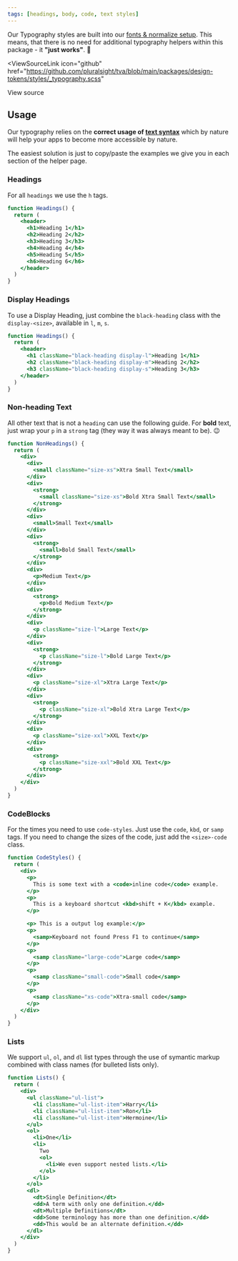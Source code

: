 ```yaml
---
tags: [headings, body, code, text styles]
---
```



Our Typography styles are built into our [fonts & normalize setup](../getting-started/installation.md#ps-tt-commons-font). This means, that there is no need for additional typography helpers within this package - it **"just works"**. :raised_hands:

<ViewSourceLink
  icon="github"
  href="https://github.com/pluralsight/tva/blob/main/packages/design-tokens/styles/_typography.scss"
>
  View source
</ViewSourceLink>

## Usage

Our typography relies on the **correct usage of [text syntax](https://developer.mozilla.org/en-US/docs/Learn/HTML/Introduction_to_HTML/HTML_text_fundamentals)** which by nature will help your apps to become more accessible by nature.

The easiest solution is just to copy/paste the examples we give you in each section of the helper page.

### Headings

For all `headings` we use the `h` tags.

```jsx live title="Heading options"
function Headings() {
  return (
    <header>
      <h1>Heading 1</h1>
      <h2>Heading 2</h2>
      <h3>Heading 3</h3>
      <h4>Heading 4</h4>
      <h5>Heading 5</h5>
      <h6>Heading 6</h6>
    </header>
  )
}
```

### Display Headings

To use a Display Heading, just combine the `black-heading` class with the `display-<size>`, available in `l`, `m`, `s`.

```jsx live title="Display Heading options"
function Headings() {
  return (
    <header>
      <h1 className="black-heading display-l">Heading 1</h1>
      <h2 className="black-heading display-m">Heading 2</h2>
      <h3 className="black-heading display-s">Heading 3</h3>
    </header>
  )
}
```

### Non-heading Text

All other text that is not a `heading` can use the following guide. For **bold** text, just wrap your `p` in a `strong` tag (they way it was always meant to be). :wink:

```jsx live title="Non-heading options"
function NonHeadings() {
  return (
    <div>
      <div>
        <small className="size-xs">Xtra Small Text</small>
      </div>
      <div>
        <strong>
          <small className="size-xs">Bold Xtra Small Text</small>
        </strong>
      </div>
      <div>
        <small>Small Text</small>
      </div>
      <div>
        <strong>
          <small>Bold Small Text</small>
        </strong>
      </div>
      <div>
        <p>Medium Text</p>
      </div>
      <div>
        <strong>
          <p>Bold Medium Text</p>
        </strong>
      </div>
      <div>
        <p className="size-l">Large Text</p>
      </div>
      <div>
        <strong>
          <p className="size-l">Bold Large Text</p>
        </strong>
      </div>
      <div>
        <p className="size-xl">Xtra Large Text</p>
      </div>
      <div>
        <strong>
          <p className="size-xl">Bold Xtra Large Text</p>
        </strong>
      </div>
      <div>
        <p className="size-xxl">XXL Text</p>
      </div>
      <div>
        <strong>
          <p className="size-xxl">Bold XXL Text</p>
        </strong>
      </div>
    </div>
  )
}
```

### CodeBlocks

For the times you need to use `code-styles`. Just use the `code`, `kbd`, or `samp` tags. If you need to change the sizes of the code, just add the `<size>-code` class.

```jsx live title="Code styles"
function CodeStyles() {
  return (
    <div>
      <p>
        This is some text with a <code>inline code</code> example.
      </p>
      <p>
        This is a keyboard shortcut <kbd>shift + K</kbd> example.
      </p>

      <p> This is a output log example:</p>
      <p>
        <samp>Keyboard not found Press F1 to continue</samp>
      </p>
      <p>
        <samp className="large-code">Large code</samp>
      </p>
      <p>
        <samp className="small-code">Small code</samp>
      </p>
      <p>
        <samp className="xs-code">Xtra-small code</samp>
      </p>
    </div>
  )
}
```

### Lists

We support `ul`, `ol`, and `dl` list types through the use of symantic markup combined with class names (for bulleted lists only).

```jsx live title="Lists examples"
function Lists() {
  return (
    <div>
      <ul className="ul-list">
        <li className="ul-list-item">Harry</li>
        <li className="ul-list-item">Ron</li>
        <li className="ul-list-item">Hermoine</li>
      </ul>
      <ol>
        <li>One</li>
        <li>
          Two
          <ol>
            <li>We even support nested lists.</li>
          </ol>
        </li>
      </ol>
      <dl>
        <dt>Single Definition</dt>
        <dd>A term with only one definition.</dd>
        <dt>Multiple Definitions</dt>
        <dd>Some terminology has more than one definition.</dd>
        <dd>This would be an alternate definition.</dd>
      </dl>
    </div>
  )
}
```
